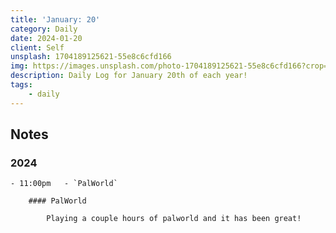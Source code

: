 ```yaml
---
title: 'January: 20'
category: Daily
date: 2024-01-20
client: Self
unsplash: 1704189125621-55e8c6cfd166
img: https://images.unsplash.com/photo-1704189125621-55e8c6cfd166?crop=entropy&cs=srgb&fm=jpg&ixid=MnwzNjM5Nzd8MHwxfHJhbmRvbXx8fHx8fHx8fDE2ODE3NDg2ODY&ixlib=rb-4.0.3&q=85
description: Daily Log for January 20th of each year!
tags:
    - daily
---
```


## Notes


### 2024


    - 11:00pm   - `PalWorld`

        #### PalWorld
            
            Playing a couple hours of palworld and it has been great!